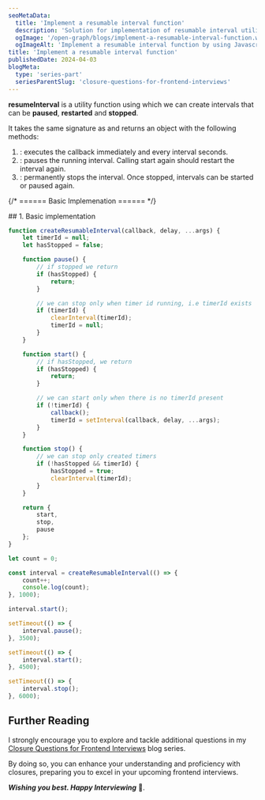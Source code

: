 ```yaml
---
seoMetaData:
  title: 'Implement a resumable interval function'
  description: 'Solution for implementation of resumable interval utility function question using closures asked in frontend interviews.'
  ogImage: '/open-graph/blogs/implement-a-resumable-interval-function.webp'
  ogImageAlt: 'Implement a resumable interval function by using Javascript closures.'
title: 'Implement a resumable interval function'
publishedDate: 2024-04-03
blogMeta:
  type: 'series-part'
  seriesParentSlug: 'closure-questions-for-frontend-interviews'
---
```


**resumeInterval** is a utility function using which we can create intervals that can be **paused**, **restarted** and **stopped**.

It takes the same signature as <InlineCode code="window.setInterval()"/> and returns an object with the following methods:

1. <InlineCode code="start" />: executes the callback immediately and every interval seconds.
1. <InlineCode code="paused" />: pauses the running interval. Calling start again should restart the interval again.
1. <InlineCode code="stop" />: permanently stops the interval. Once stopped, intervals can be started or paused again.

{/* ====== Basic Implemenation ====== */}

<section>
## 1. Basic implementation

<br />

```js title="./src/createResumableInterval.js"
function createResumableInterval(callback, delay, ...args) {
	let timerId = null;
	let hasStopped = false;

	function pause() {
		// if stopped we return
		if (hasStopped) {
			return;
		}

		// we can stop only when timer id running, i.e timerId exists
		if (timerId) {
			clearInterval(timerId);
			timerId = null;
		}
	}

	function start() {
		// if hasStopped, we return
		if (hasStopped) {
			return;
		}

		// we can start only when there is no timerId present
		if (!timerId) {
			callback();
			timerId = setInterval(callback, delay, ...args);
		}
	}

	function stop() {
		// we can stop only created timers
		if (!hasStopped && timerId) {
			hasStopped = true;
			clearInterval(timerId);
		}
	}

	return {
		start,
		stop,
		pause
	};
}

let count = 0;

const interval = createResumableInterval(() => {
	count++;
	console.log(count);
}, 1000);

interval.start();

setTimeout(() => {
	interval.pause();
}, 3500);

setTimeout(() => {
	interval.start();
}, 4500);

setTimeout(() => {
	interval.stop();
}, 6000);
```

</section>

## Further Reading

I strongly encourage you to explore and tackle additional questions in my [Closure Questions for Frontend Interviews](/blog/closure-questions-for-frontend-interviews/ 'Find more question on closures in the closure questions for frontend Interviews blog series') blog series.

By doing so, you can enhance your understanding and proficiency with closures, preparing you to excel in your upcoming frontend interviews.

**_Wishing you best. Happy Interviewing_** 🫡.
